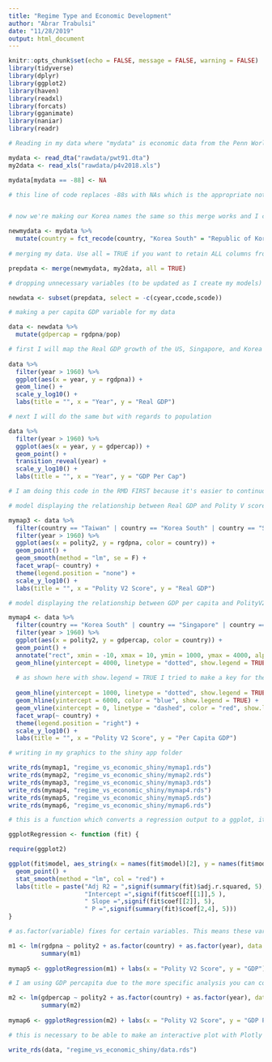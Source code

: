 ```yaml
---
title: "Regime Type and Economic Development"
author: "Abrar Trabulsi"
date: "11/28/2019"
output: html_document
---
```


```r
knitr::opts_chunk$set(echo = FALSE, message = FALSE, warning = FALSE)
library(tidyverse)
library(dplyr)
library(ggplot2)
library(haven)
library(readxl)
library(forcats)
library(gganimate)
library(naniar)
library(readr)
```
```r

# Reading in my data where "mydata" is economic data from the Penn World Tables and my2data is data measuring democratic nature of countries from Polity V. Made a rawdata file in my project so these can run rometely if needed.

mydata <- read_dta("rawdata/pwt91.dta")
my2data <- read_xls("rawdata/p4v2018.xls")

mydata[mydata == -88] <- NA

# this line of code replaces -88s with NAs which is the appropriate notation in R. -88 is registered as NA in other programs like Stata


# now we're making our Korea names the same so this merge works and I can actually run graphics and analysis on Korea.

newmydata <- mydata %>%
  mutate(country = fct_recode(country, "Korea South" = "Republic of Korea")) 
  
# merging my data. Use all = TRUE if you want to retain ALL columns from BOTH data sets

prepdata <- merge(newmydata, my2data, all = TRUE)

# dropping unnecessary variables (to be updated as I create my models)

newdata <- subset(prepdata, select = -c(cyear,ccode,scode))

# making a per capita GDP variable for my data

data <- newdata %>%
  mutate(gdpercap = rgdpna/pop)
```
```r

# first I will map the Real GDP growth of the US, Singapore, and Korea from 1960-2018
  
data %>%
  filter(year > 1960) %>%
  ggplot(aes(x = year, y = rgdpna)) + 
  geom_line() +
  scale_y_log10() +
  labs(title = "", x = "Year", y = "Real GDP")

# next I will do the same but with regards to population

data %>%
  filter(year > 1960) %>%
  ggplot(aes(x = year, y = gdpercap)) + 
  geom_point() +
  transition_reveal(year) +
  scale_y_log10() +
  labs(title = "", x = "Year", y = "GDP Per Cap")

# I am doing this code in the RMD FIRST because it's easier to continuously work with, and change as needed before copying and pasting into the app.R file for plotly use. I made these into images at first but then deleted them because I decided to make these my interactive plot instead.

```
```r

# model displaying the relationship between Real GDP and Polity V score by year with population taken into account

mymap3 <- data %>%
  filter(country == "Taiwan" | country == "Korea South" | country == "Singapore") %>%
  filter(year > 1960) %>%
  ggplot(aes(x = polity2, y = rgdpna, color = country)) + 
  geom_point() +
  geom_smooth(method = "lm", se = F) +
  facet_wrap(~ country) +
  theme(legend.position = "none") +
  scale_y_log10() +
  labs(title = "", x = "Polity V2 Score", y = "Real GDP")

# model displaying the relationship between GDP per capita and PolityV2 score by year with population taken into account

mymap4 <- data %>%
  filter(country == "Korea South" | country == "Singapore" | country == "Taiwan") %>%
  filter(year > 1960) %>%
  ggplot(aes(x = polity2, y = gdpercap, color = country)) + 
  geom_point() +
  annotate("rect", xmin = -10, xmax = 10, ymin = 1000, ymax = 4000, alpha = .1) +
  geom_hline(yintercept = 4000, linetype = "dotted", show.legend = TRUE)+
  
  # as shown here with show.legend = TRUE I tried to make a key for the lines on this plot but for some reason it did not show up no matter what I tried. So, I settled for explaining it in words below this plot in my Shiny because while that is not ideal by any means, it is better than not explaining the lines at all.
  
  geom_hline(yintercept = 1000, linetype = "dotted", show.legend = TRUE) +
  geom_hline(yintercept = 6000, color = "blue", show.legend = TRUE) +
  geom_vline(xintercept = 0, linetype = "dashed", color = "red", show.legend = TRUE) +
  facet_wrap(~ country) +
  theme(legend.position = "right") +
  scale_y_log10() +
  labs(title = "", x = "Polity V2 Score", y = "Per Capita GDP")
```
```r

# writing in my graphics to the shiny app folder

write_rds(mymap1, "regime_vs_economic_shiny/mymap1.rds")
write_rds(mymap2, "regime_vs_economic_shiny/mymap2.rds")
write_rds(mymap3, "regime_vs_economic_shiny/mymap3.rds")
write_rds(mymap4, "regime_vs_economic_shiny/mymap4.rds")
write_rds(mymap5, "regime_vs_economic_shiny/mymap5.rds")
write_rds(mymap6, "regime_vs_economic_shiny/mymap6.rds")
```
```r

# this is a function which converts a regression output to a ggplot, it's extremely useful especially considering the fact that I don't know how to incorporate fixed effects into ggplot, but still want to include fixed effects plots in my final project since I think they could be very interesting and useful for the analysis I'm doing.

ggplotRegression <- function (fit) {

require(ggplot2)

ggplot(fit$model, aes_string(x = names(fit$model)[2], y = names(fit$model)[1])) + 
  geom_point() +
  stat_smooth(method = "lm", col = "red") +
  labs(title = paste("Adj R2 = ",signif(summary(fit)$adj.r.squared, 5),
                     "Intercept =",signif(fit$coef[[1]],5 ),
                     " Slope =",signif(fit$coef[[2]], 5),
                     " P =",signif(summary(fit)$coef[2,4], 5)))
}
```
```r

# as.factor(variable) fixes for certain variables. This means these variables won't interfere with the overall regression. This is useful because certain anomalies like random financial meltdowns, cultural differences between countries etc won't affect the overall regression

m1 <- lm(rgdpna ~ polity2 + as.factor(country) + as.factor(year), data = data)
         summary(m1)
         
mymap5 <- ggplotRegression(m1) + labs(x = "Polity V2 Score", y = "GDP")
```
```r

# I am using GDP percapita due to the more specific analysis you can conduct with it, and for the sake of consistency across my project as a whole.

m2 <- lm(gdpercap ~ polity2 + as.factor(country) + as.factor(year), data = data)
         summary(m2)
         
mymap6 <- ggplotRegression(m2) + labs(x = "Polity V2 Score", y = "GDP Per Capita")
```
```r

# this is necessary to be able to make an interactive plot with Plotly

write_rds(data, "regime_vs_economic_shiny/data.rds")
```